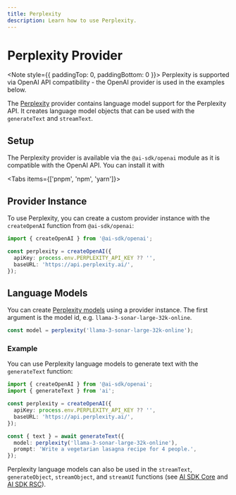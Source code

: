 ```yaml
---
title: Perplexity
description: Learn how to use Perplexity.
---
```


# Perplexity Provider

<Note style={{ paddingTop: 0, paddingBottom: 0 }}>
  Perplexity is supported via OpenAI API compatibility - the OpenAI provider is
  used in the examples below.
</Note>

The [Perplexity](https://docs.perplexity.ai/) provider contains language model support for the Perplexity API.
It creates language model objects that can be used with the `generateText` and `streamText`.

## Setup

The Perplexity provider is available via the `@ai-sdk/openai` module as it is compatible with the OpenAI API.
You can install it with

<Tabs items={['pnpm', 'npm', 'yarn']}>
  <Tab>
    <Snippet text="pnpm install @ai-sdk/openai" dark />
  </Tab>
  <Tab>
    <Snippet text="npm install @ai-sdk/openai" dark />
  </Tab>
  <Tab>
    <Snippet text="yarn add @ai-sdk/openai" dark />
  </Tab>
</Tabs>

## Provider Instance

To use Perplexity, you can create a custom provider instance with the `createOpenAI` function from `@ai-sdk/openai`:

```ts
import { createOpenAI } from '@ai-sdk/openai';

const perplexity = createOpenAI({
  apiKey: process.env.PERPLEXITY_API_KEY ?? '',
  baseURL: 'https://api.perplexity.ai/',
});
```

## Language Models

You can create [Perplexity models](https://docs.perplexity.ai/docs/model-cards) using a provider instance.
The first argument is the model id, e.g. `llama-3-sonar-large-32k-online`.

```ts
const model = perplexity('llama-3-sonar-large-32k-online');
```

### Example

You can use Perplexity language models to generate text with the `generateText` function:

```ts
import { createOpenAI } from '@ai-sdk/openai';
import { generateText } from 'ai';

const perplexity = createOpenAI({
  apiKey: process.env.PERPLEXITY_API_KEY ?? '',
  baseURL: 'https://api.perplexity.ai/',
});

const { text } = await generateText({
  model: perplexity('llama-3-sonar-large-32k-online'),
  prompt: 'Write a vegetarian lasagna recipe for 4 people.',
});
```

Perplexity language models can also be used in the `streamText`, `generateObject`, `streamObject`, and `streamUI` functions
(see [AI SDK Core](/docs/ai-sdk-core) and [AI SDK RSC](/docs/ai-sdk-rsc)).
